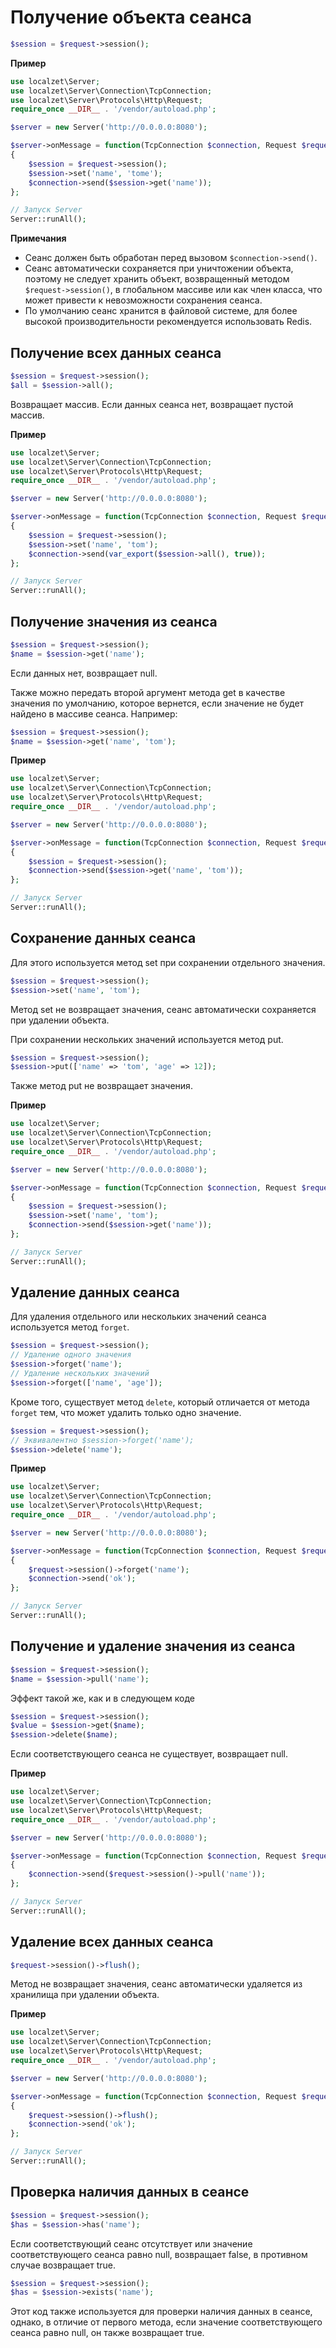 # Получение объекта сеанса
```php
$session = $request->session();
```

**Пример**
```php
use localzet\Server;
use localzet\Server\Connection\TcpConnection;
use localzet\Server\Protocols\Http\Request;
require_once __DIR__ . '/vendor/autoload.php';

$server = new Server('http://0.0.0.0:8080');

$server->onMessage = function(TcpConnection $connection, Request $request)
{
    $session = $request->session();
    $session->set('name', 'tome');
    $connection->send($session->get('name'));
};

// Запуск Server
Server::runAll();
```
**Примечания**
- Сеанс должен быть обработан перед вызовом `$connection->send()`.
- Сеанс автоматически сохраняется при уничтожении объекта, поэтому не следует хранить объект, возвращенный методом `$request->session()`, в глобальном массиве или как член класса, что может привести к невозможности сохранения сеанса.
- По умолчанию сеанс хранится в файловой системе, для более высокой производительности рекомендуется использовать Redis.

## Получение всех данных сеанса
```php
$session = $request->session();
$all = $session->all();
```
Возвращает массив. Если данных сеанса нет, возвращает пустой массив.

**Пример**
```php
use localzet\Server;
use localzet\Server\Connection\TcpConnection;
use localzet\Server\Protocols\Http\Request;
require_once __DIR__ . '/vendor/autoload.php';

$server = new Server('http://0.0.0.0:8080');

$server->onMessage = function(TcpConnection $connection, Request $request)
{
    $session = $request->session();
    $session->set('name', 'tom');
    $connection->send(var_export($session->all(), true));
};

// Запуск Server
Server::runAll();
```

## Получение значения из сеанса
```php
$session = $request->session();
$name = $session->get('name');
```
Если данных нет, возвращает null.

Также можно передать второй аргумент метода get в качестве значения по умолчанию, которое вернется, если значение не будет найдено в массиве сеанса. Например:
```php
$session = $request->session();
$name = $session->get('name', 'tom');
```
**Пример**
```php
use localzet\Server;
use localzet\Server\Connection\TcpConnection;
use localzet\Server\Protocols\Http\Request;
require_once __DIR__ . '/vendor/autoload.php';

$server = new Server('http://0.0.0.0:8080');

$server->onMessage = function(TcpConnection $connection, Request $request)
{
    $session = $request->session();
    $connection->send($session->get('name', 'tom'));
};

// Запуск Server
Server::runAll();
```

## Сохранение данных сеанса
Для этого используется метод set при сохранении отдельного значения.
```php
$session = $request->session();
$session->set('name', 'tom');
```
Метод set не возвращает значения, сеанс автоматически сохраняется при удалении объекта.

При сохранении нескольких значений используется метод put.
```php
$session = $request->session();
$session->put(['name' => 'tom', 'age' => 12]);
```
Также метод put не возвращает значения.

**Пример**
```php
use localzet\Server;
use localzet\Server\Connection\TcpConnection;
use localzet\Server\Protocols\Http\Request;
require_once __DIR__ . '/vendor/autoload.php';

$server = new Server('http://0.0.0.0:8080');

$server->onMessage = function(TcpConnection $connection, Request $request)
{
    $session = $request->session();
    $session->set('name', 'tom');
    $connection->send($session->get('name'));
};

// Запуск Server
Server::runAll();
```

## Удаление данных сеанса
Для удаления отдельного или нескольких значений сеанса используется метод `forget`.
```php
$session = $request->session();
// Удаление одного значения
$session->forget('name');
// Удаление нескольких значений
$session->forget(['name', 'age']);
```

Кроме того, существует метод `delete`, который отличается от метода `forget` тем, что может удалить только одно значение.
```php
$session = $request->session();
// Эквивалентно $session->forget('name');
$session->delete('name');
```

**Пример**
```php
use localzet\Server;
use localzet\Server\Connection\TcpConnection;
use localzet\Server\Protocols\Http\Request;
require_once __DIR__ . '/vendor/autoload.php';

$server = new Server('http://0.0.0.0:8080');

$server->onMessage = function(TcpConnection $connection, Request $request)
{
    $request->session()->forget('name');
    $connection->send('ok');
};

// Запуск Server
Server::runAll();
```

## Получение и удаление значения из сеанса
```php
$session = $request->session();
$name = $session->pull('name');
```
Эффект такой же, как и в следующем коде
```php
$session = $request->session();
$value = $session->get($name);
$session->delete($name);
```
Если соответствующего сеанса не существует, возвращает null.
 
**Пример**
```php
use localzet\Server;
use localzet\Server\Connection\TcpConnection;
use localzet\Server\Protocols\Http\Request;
require_once __DIR__ . '/vendor/autoload.php';

$server = new Server('http://0.0.0.0:8080');

$server->onMessage = function(TcpConnection $connection, Request $request)
{
    $connection->send($request->session()->pull('name'));
};

// Запуск Server
Server::runAll();
```

## Удаление всех данных сеанса
```php
$request->session()->flush();
```
Метод не возвращает значения, сеанс автоматически удаляется из хранилища при удалении объекта.

**Пример**
```php
use localzet\Server;
use localzet\Server\Connection\TcpConnection;
use localzet\Server\Protocols\Http\Request;
require_once __DIR__ . '/vendor/autoload.php';

$server = new Server('http://0.0.0.0:8080');

$server->onMessage = function(TcpConnection $connection, Request $request)
{
    $request->session()->flush();
    $connection->send('ok');
};

// Запуск Server
Server::runAll();
```

## Проверка наличия данных в сеансе
```php
$session = $request->session();
$has = $session->has('name');
```
Если соответствующий сеанс отсутствует или значение соответствующего сеанса равно null, возвращает false, в противном случае возвращает true.

```php
$session = $request->session();
$has = $session->exists('name');
```
Этот код также используется для проверки наличия данных в сеансе, однако, в отличие от первого метода, если значение соответствующего сеанса равно null, он также возвращает true.

